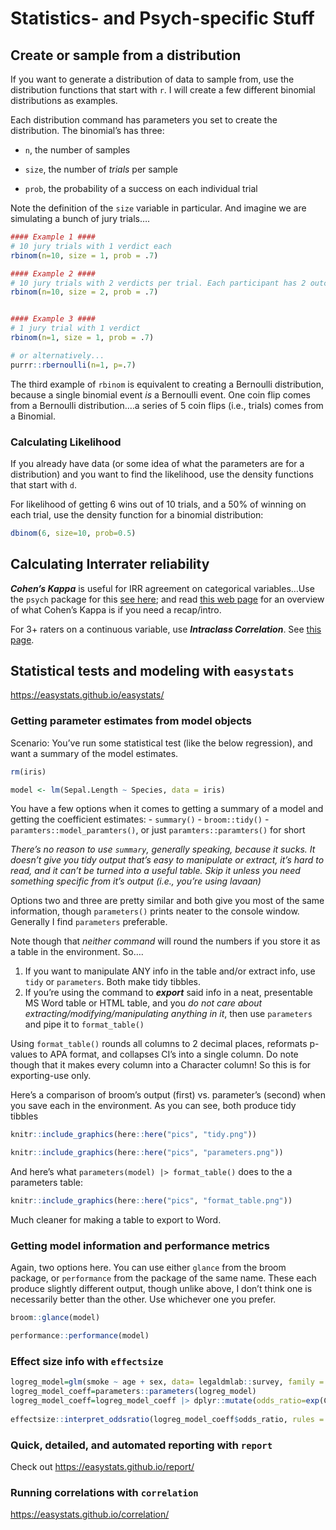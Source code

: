 # Statistics- and Psych-specific Stuff

## Create or sample from a distribution

If you want to generate a distribution of data to sample from, use the distribution functions that start with `r`. I will create a few different binomial distributions as examples.

Each distribution command has parameters you set to create the distribution. The binomial's has three:

-   `n`, the number of samples

-   `size`, the number of *trials* per sample

-   `prob`, the probability of a success on each individual trial

Note the definition of the `size` variable in particular. And imagine we are simulating a bunch of jury trials....

```r

#### Example 1 ####
# 10 jury trials with 1 verdict each
rbinom(n=10, size = 1, prob = .7)

#### Example 2 ####
# 10 jury trials with 2 verdicts per trial. Each participant has 2 outcomes. 
rbinom(n=10, size = 2, prob = .7)


#### Example 3 ####
# 1 jury trial with 1 verdict 
rbinom(n=1, size = 1, prob = .7)

# or alternatively...
purrr::rbernoulli(n=1, p=.7)
```

The third example of `rbinom` is equivalent to creating a Bernoulli distribution, because a single binomial event *is* a Bernoulli event. One coin flip comes from a Bernoulli distribution....a series of 5 coin flips (i.e., trials) comes from a Binomial.

### Calculating Likelihood

If you already have data (or some idea of what the parameters are for a distribution) and you want to find the likelihood, use the density functions that start with `d`.

For likelihood of getting 6 wins out of 10 trials, and a 50% of winning on each trial, use the density function for a binomial distribution:

```r
dbinom(6, size=10, prob=0.5)
```

## Calculating Interrater reliability

***Cohen's Kappa*** is useful for IRR agreement on categorical variables...Use the `psych` package for this [see here](https://www.rdocumentation.org/packages/psych/versions/2.1.6/topics/cohen.kappa); and read [this web page](https://www.statisticshowto.com/cohens-kappa-statistic/) for an overview of what Cohen's Kappa is if you need a recap/intro.

For 3+ raters on a continuous variable, use ***Intraclass Correlation***. See [this page](https://www.rdocumentation.org/packages/psych/versions/2.2.3/topics/ICC%5D%20for%20a%20function%20to%20calculate%20this).

## Statistical tests and modeling with `easystats`

<https://easystats.github.io/easystats/>

### Getting parameter estimates from model objects

Scenario: You've run some statistical test (like the below regression), and want a summary of the model estimates.

```r
rm(iris)

model <- lm(Sepal.Length ~ Species, data = iris)
```

You have a few options when it comes to getting a summary of a model and getting the coefficient estimates: - `summary()` - `broom::tidy()` - `paramters::model_paramters()`, or just `paramters::paramters()` for short

*There's no reason to use `summary`, generally speaking, because it sucks. It doesn't give you tidy output that's easy to manipulate or extract, it's hard to read, and it can't be turned into a useful table. Skip it unless you need something specific from it's output (i.e., you're using lavaan)*

Options two and three are pretty similar and both give you most of the same information, though `parameters()` prints neater to the console window. Generally I find `parameters` preferable.

Note though that *neither command* will round the numbers if you store it as a table in the environment. So....

1.  If you want to manipulate ANY info in the table and/or extract info, use `tidy` or `parameters`. Both make tidy tibbles.
2.  If you're using the command to ***export*** said info in a neat, presentable MS Word table or HTML table, and you *do not care about extracting/modifying/manipulating anything in it*, then use `parameters` and pipe it to `format_table()`

Using `format_table()` rounds all columns to 2 decimal places, reformats p-values to APA format, and collapses CI's into a single column. Do note though that it makes every column into a Character column! So this is for exporting-use only.

Here's a comparison of broom's output (first) vs. parameter's (second) when you save each in the environment. As you can see, both produce tidy tibbles

```r
knitr::include_graphics(here::here("pics", "tidy.png"))
```

```r
knitr::include_graphics(here::here("pics", "parameters.png"))
```

And here's what `parameters(model) |> format_table()` does to the a parameters table:

```r
knitr::include_graphics(here::here("pics", "format_table.png"))
```

Much cleaner for making a table to export to Word.

### Getting model information and performance metrics

Again, two options here. You can use either `glance` from the broom package, or `performance` from the package of the same name. These each produce slightly different output, though unlike above, I don't think one is necessarily better than the other. Use whichever one you prefer.

```r
broom::glance(model)
```

```r
performance::performance(model)
```

### Effect size info with `effectsize`

```r
logreg_model=glm(smoke ~ age + sex, data= legaldmlab::survey, family = "binomial")
logreg_model_coeff=parameters::parameters(logreg_model)
logreg_model_coeff=logreg_model_coeff |> dplyr::mutate(odds_ratio=exp(Coefficient))
  
effectsize::interpret_oddsratio(logreg_model_coeff$odds_ratio, rules = "chen2010")
```

### Quick, detailed, and automated reporting with `report`

Check out <https://easystats.github.io/report/>

### Running correlations with `correlation`

<https://easystats.github.io/correlation/>
